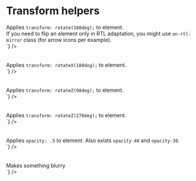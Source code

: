 

<Meta title={getTitle(__filename)} />

# Transform helpers

<div class="flex flex-justify-space-between mb2 on-mobile-flex-column">
    <div class="w49 flex-align-self-center">
        Applies <code>transform: rotate(180deg);</code> to element.
        <br />
        If you need to flip an element only in RTL adaptation, you might use <code>on-rtl-mirror</code> class (for arrow
        icons per example).
    </div>
    <div class="w49">
        <Source
            language="html"
            light
            format
            code={`
<span className="mirror">
`}
        />
    </div>
</div>

<br />
<br />

<div class="flex flex-justify-space-between mb2 on-mobile-flex-column">
    <div class="w49 flex-align-self-center">
        Applies <code>transform: rotateX(180deg);</code> to element.
    </div>
    <div class="w49">
        <Source
            language="html"
            light
            format
            code={`
<span className="rotateX-180">
`}
        />
    </div>
</div>

<br />
<br />

<div class="flex flex-justify-space-between mb2 on-mobile-flex-column">
    <div class="w49 flex-align-self-center">
        Applies <code>transform: rotateZ(90deg);</code> to element.
    </div>
    <div class="w49">
        <Source
            language="html"
            light
            format
            code={`
<span className="rotateZ-90">
`}
        />
    </div>
</div>

<br />
<br />

<div class="flex flex-justify-space-between mb2 on-mobile-flex-column">
    <div class="w49 flex-align-self-center">
        Applies <code>transform: rotateZ(270deg);</code> to element.
    </div>
    <div class="w49">
        <Source
            language="html"
            light
            format
            code={`
<span className="rotateZ-270">
`}
        />
    </div>
</div>

<br />
<br />

<div class="flex flex-justify-space-between mb2 on-mobile-flex-column">
    <div class="w49 flex-align-self-center">
        Applies <code>opacity: .5</code> to element. Also exists <code>opacity-40</code> and <code>opacity-30</code>.
    </div>
    <div class="w49">
        <Source
            language="html"
            light
            format
            code={`
<span className="opacity-50">
`}
        />
    </div>
</div>

<br />
<br />

<div class="flex flex-justify-space-between mb2 on-mobile-flex-column">
    <div class="w49 flex-align-self-center">
        Makes something <span class="filter-blur">blurry</span>
    </div>
    <div class="w49">
        <Source
            language="html"
            light
            format
            code={`
<div className="filter-blur">
`}
        />
    </div>
</div>
